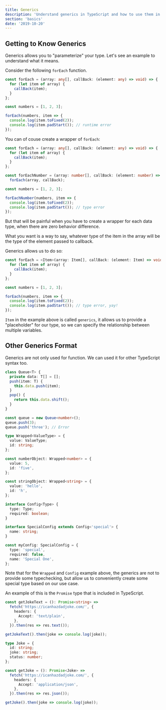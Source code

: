 ```yaml
---
title: Generics
description: 'Understand generics in TypeScript and how to use them in React project.'
section: 'basics'
date: '2019-10-20'
---
```


## Getting to Know Generics

Generics allows you to "parameterize" your type. Let's see an example to understand what it means.

Consider the following `forEach` function.

```ts live
const forEach = (array: any[], callBack: (element: any) => void) => {
  for (let item of array) {
    callBack(item);
  }
};

const numbers = [1, 2, 3];

forEach(numbers, item => {
  console.log(item.toFixed(2));
  console.log(item.padStart()); // runtime error
});
```

You can of couse create a wrapper of `forEach`:

```ts live
const forEach = (array: any[], callBack: (element: any) => void) => {
  for (let item of array) {
    callBack(item);
  }
};

const forEachNumber = (array: number[], callBack: (element: number) => void) =>
  forEach(array, callBack);

const numbers = [1, 2, 3];

forEachNumber(numbers, item => {
  console.log(item.toFixed(2));
  console.log(item.padStart()); // type error
});
```

But that will be painful when you have to create a wrapper for each data type, when there are zero behavior difference.

What you want is a way to say, whatever type of the item in the array will be the type of the element passed to callback.

Generics allows us to do so:

```ts live
const forEach = <Item>(array: Item[], callBack: (element: Item) => void) => {
  for (let item of array) {
    callBack(item);
  }
};

const numbers = [1, 2, 3];

forEach(numbers, item => {
  console.log(item.toFixed(2));
  console.log(item.padStart()); // type error, yay!
});
```

`Item` in the example above is called `generics`, it allows us to provide a "placeholder" for our type, so we can specify the relationship between multiple variables.

## Other Generics Format

Generics are not only used for function. We can used it for other TypeScript syntax too.

```ts live
class Queue<T> {
  private data: T[] = [];
  push(item: T) {
    this.data.push(item);
  }
  pop() {
    return this.data.shift();
  }
}

const queue = new Queue<number>();
queue.push(3);
queue.push('three'); // Error

type Wrapped<ValueType> = {
  value: ValueType;
  id: string;
};

const numberObject: Wrapped<number> = {
  value: 5,
  id: 'five',
};

const stringObject: Wrapped<string> = {
  value: 'hello',
  id: 'h',
};

interface Config<Type> {
  type: Type;
  required: boolean;
}

interface SpecialConfig extends Config<'special'> {
  name: string;
}

const myConfig: SpecialConfig = {
  type: 'special',
  required: false,
  name: 'Special One',
};
```

Note that for the `Wrapped` and `Config` example above, the generics are not to provide some typechecking, but allow us to conveniently create some special type based on our use case.

An example of this is the `Promise` type that is included in TypeScript.

```ts live
const getJokeText = (): Promise<string> =>
  fetch('https://icanhazdadjoke.com/', {
    headers: {
      Accept: 'text/plain',
    },
  }).then(res => res.text());

getJokeText().then(joke => console.log(joke));

type Joke = {
  id: string;
  joke: string;
  status: number;
};

const getJoke = (): Promise<Joke> =>
  fetch('https://icanhazdadjoke.com/', {
    headers: {
      Accept: 'application/json',
    },
  }).then(res => res.json());

getJoke().then(joke => console.log(joke));
```
